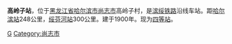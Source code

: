 {{For|「高嶺」開頭的條目|高嶺 (消歧義)}}
{{Infobox China railway station 
|车站名称 = 高岭子站
|车站名称拼音 = Gaolingzi
|车站位置 = [[黑龙江省|黑龙江省]][[尚志市|尚志市]]高岭子村
|线路 = [[滨绥铁路|滨绥铁路]]
|车站等级 = [[四等站|四等站]]
}}

'''高岭子站'''，位于[[黑龙江省|黑龙江省]][[哈尔滨市|哈尔滨市]][[尚志市|尚志市]]高岭子村，是[[滨绥铁路|滨绥铁路]]沿线车站。距[[哈尔滨站|哈尔滨站]]248公里，[[绥芬河站|绥芬河站]]300公里。建于1900年。现为[[四等站|四等站]]。

{{滨绥铁路}}
{{China-rail-stub}}

[[Category:哈尔滨市铁路车站|G]]
[[Category:尚志市|Category:尚志市]]